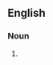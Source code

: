 {{also|réfrigérants}}

==English==

===Noun===
{{head|en|noun form}}

# {{plural of|en|refrigerant}}